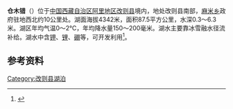{{ViewTibetanScript}}
{{Infobox_lake
 |湖泊名稱 =仓木错
 |湖泊照片 = 
 |湖泊照片標題 = 
 |測深圖 =
 |測深圖標題 =
 |湖泊所在地 = [[中国|中国]][[西藏|西藏]]
 |座標 = {{coord |32|07|N|83|32|E|display=inline,title|scale:500000_type:waterbody_region:CN}}
 |湖泊類別 = [[咸水湖|咸水湖]]
 |流入 =[[多布荣臧布|多布荣臧布]]等
 |流出 = 
 |集水區面積 =2419.5平方公里
 |集水區國家 =
 |湖泊長度 =15.9公里
 |湖泊闊度 = 最大8.7公里<br />平均5.5公里
 |湖泊面積 =87.5平方公里
 |平均深度 = 
 |最深深度 = 
 |水體體積 = 
 |湖水停留時間 =
 |湖岸線長度 =
 |海拔高度 = 4342米
 |湖中島嶼 =
 |湖邊城鎮 =[[麻米乡|麻米乡]]
}}
{{Location map
 |China Tibet Ngari
 |mark=<!--dot-->Blue pog.svg
 |lat_deg=32|lat_min=07|lat_sec =
 |lon_deg=83|lon_min=32|lon_sec =
 |caption=仓木错在[[西藏|西藏]]的位置。
 |position=right
 |width=350
 |float=right
}}
'''仓木错'''（{{bo|z=ཚྭ་མཚོ|w=tshwa mtsho|t=Tsa Tso}}）位于[[中国|中国]][[西藏自治区|西藏自治区]][[阿里地区|阿里地区]][[改则县|改则县]]境内，地处改则县南部，[[麻米乡|麻米乡]]政府驻地西北约10公里处。湖面海拔4342米，面积87.5平方公里，水深0.3～6.3米。湖区年均气温0～2℃，年均降水量150～200毫米。湖水主要靠冰雪融水径流补给。湖水中含[[钾|钾]]、[[锂|锂]]、[[硼|硼]]等，可开发利用<ref>{{cite book zh |author=王苏民 窦鸿身 |title=中国湖泊志 |format=M |edition=1 |location=北京 |publisher=科学出版社 |date=1998|pages=420|id= ISBN 7-03-006706-1}}</ref>。
==参考资料==
{{Reflist}}

[[Category:改则县湖泊|Category:改则县湖泊]]
